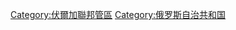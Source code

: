 {{Commonscat|Mari El}}

[[Category:伏爾加聯邦管區|Category:伏爾加聯邦管區]]
[[Category:俄罗斯自治共和国|Category:俄罗斯自治共和国]]